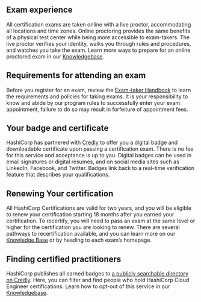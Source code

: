 <!-- Each "## Heading Two" section in this document will be used to populate an FAQ item -->

## Exam experience

All certification exams are taken online with a live proctor, accommodating all locations and time zones. Online proctoring provides the same benefits of a physical test center while being more accessible to exam-takers. The live proctor verifies your identity, walks you through rules and procedures, and watches you take the exam. Learn more ways to prepare for an online proctored exam in our [Knowledgebase](https://hashicorp-certifications.zendesk.com/hc/en-us/sections/360009756751-Taking-Your-Exam).

## Requirements for attending an exam

Before you register for an exam, review the [Exam-taker Handbook](https://hashicorp-certifications.zendesk.com/hc/en-us/articles/360048211571) to learn the requirements and policies for taking exams. It is your responsibility to know and abide by our program rules to successfully enter your exam appointment, failure to do so may result in forfeiture of appointment fees.

## Your badge and certificate

HashiCorp has partnered with [Credly](https://www.credly.com/organizations/hashicorp/badges) to offer you a digital badge and downloadable certificate upon passing a certification exam. There is no fee for this service and acceptance is up to you. Digital badges can be used in email signatures or digital resumes, and on social media sites such as LinkedIn, Facebook, and Twitter. Badges link back to a real-time verification feature that describes your qualifications.

## Renewing Your certification

All HashiCorp Certifications are valid for two years, and you will be eligible to renew your certification starting 18 months after you earned your certification. To recertify, you will need to pass an exam at the same level or higher for the certification you are looking to renew. There are several pathways to recertification available, and you can learn more on our [Knowledge Base](https://hashicorp-certifications.zendesk.com/hc/en-us/articles/9677396620941-How-can-I-get-recertified-) or by heading to each exam’s homepage.

## Finding certified practitioners

HashiCorp publishes all earned badges to [a publicly searchable directory on Credly](https://www.credly.com/organizations/hashicorp/directory). Here, you can filter and find people who hold HashiCorp Cloud Engineer certifications. Learn how to opt-out of this service in our [Knowledgebase](https://hashicorp-certifications.zendesk.com/hc/en-us/articles/5811382524429-Public-Credential-Directory).


